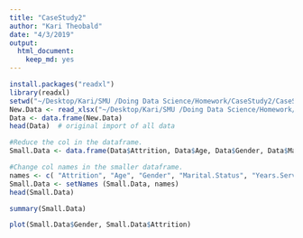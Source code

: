 ```yaml
---
title: "CaseStudy2"
author: "Kari Theobald"
date: "4/3/2019"
output:
  html_document:
    keep_md: yes
---
```


```r
install.packages("readxl")
library(readxl)
setwd("~/Desktop/Kari/SMU /Doing Data Science/Homework/CaseStudy2/CaseStudy2")
New.Data <- read_xlsx("~/Desktop/Kari/SMU /Doing Data Science/Homework/CaseStudy2/CaseStudy2/CaseStudy2-data.xlsx")
Data <- data.frame(New.Data)
head(Data)  # original import of all data 

#Reduce the col in the dataframe.
Small.Data <- data.frame(Data$Attrition, Data$Age, Data$Gender, Data$MaritalStatus, Data$YearsAtCompany,   Data$Education, Data$JobRole, Data$MonthlyRate, Data$DistanceFromHome)      

#Change col names in the smaller dataframe. 
names <- c( "Attrition", "Age", "Gender", "Marital.Status", "Years.Served", "Education", "Title", "Monthly.Income", "mlg.Home")
Small.Data <- setNames (Small.Data, names)
head(Small.Data)

summary(Small.Data)

plot(Small.Data$Gender, Small.Data$Attrition)
```
